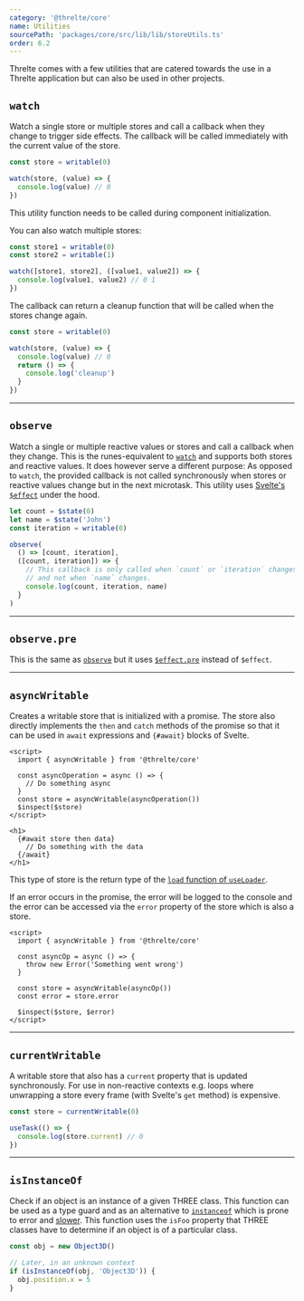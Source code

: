 ```yaml
---
category: '@threlte/core'
name: Utilities
sourcePath: 'packages/core/src/lib/lib/storeUtils.ts'
order: 6.2
---
```


Threlte comes with a few utilities that are catered towards the use in a Threlte
application but can also be used in other projects.

## `watch`

Watch a single store or multiple stores and call a callback when they change to
trigger side effects. The callback will be called immediately with the current
value of the store.

```ts
const store = writable(0)

watch(store, (value) => {
  console.log(value) // 0
})
```

<Tip type="info">This utility function needs to be called during component initialization.</Tip>

You can also watch multiple stores:

```ts
const store1 = writable(0)
const store2 = writable(1)

watch([store1, store2], ([value1, value2]) => {
  console.log(value1, value2) // 0 1
})
```

The callback can return a cleanup function that will be called when the stores change again.

```ts
const store = writable(0)

watch(store, (value) => {
  console.log(value) // 0
  return () => {
    console.log('cleanup')
  }
})
```

---

## `observe`

Watch a single or multiple reactive values or stores and call a callback when
they change. This is the runes-equivalent to [`watch`](#watch) and supports both
stores and reactive values. It does however serve a different purpose: As
opposed to `watch`, the provided callback is not called synchronously when
stores or reactive values change but in the next microtask. This utility uses
[Svelte's `$effect`](https://svelte.dev/docs/svelte/$effect) under the hood.

```ts
let count = $state(0)
let name = $state('John')
const iteration = writable(0)

observe(
  () => [count, iteration],
  ([count, iteration]) => {
    // This callback is only called when `count` or `iteration` changes
    // and not when `name` changes.
    console.log(count, iteration, name)
  }
)
```

---

## `observe.pre`

This is the same as [`observe`](#observe) but it uses
[`$effect.pre`](https://svelte.dev/docs/svelte/$effect#$effect.pre) instead of
`$effect`.

---

## `asyncWritable`

Creates a writable store that is initialized with a promise. The store also directly
implements the `then` and `catch` methods of the promise so that it can be
used in `await` expressions and `{#await}` blocks of Svelte.

```svelte
<script>
  import { asyncWritable } from '@threlte/core'

  const asyncOperation = async () => {
    // Do something async
  }
  const store = asyncWritable(asyncOperation())
  $inspect($store)
</script>

<h1>
  {#await store then data}
    // Do something with the data
  {/await}
</h1>
```

This type of store is the return type of the [`load` function of `useLoader`](/docs/reference/core/use-loader#loading-an-asset).

If an error occurs in the promise, the error will be logged to the console
and the error can be accessed via the `error` property of the store which is also a store.

```svelte
<script>
  import { asyncWritable } from '@threlte/core'

  const asyncOp = async () => {
    throw new Error('Something went wrong')
  }

  const store = asyncWritable(asyncOp())
  const error = store.error

  $inspect($store, $error)
</script>
```

---

## `currentWritable`

A writable store that also has a `current` property that is updated synchronously.
For use in non-reactive contexts e.g. loops where unwrapping a store every frame
(with Svelte's `get` method) is expensive.

```ts
const store = currentWritable(0)

useTask(() => {
  console.log(store.current) // 0
})
```

---

## `isInstanceOf`

Check if an object is an instance of a given THREE class. This function can be
used as a type guard and as an alternative to
[`instanceof`](https://developer.mozilla.org/en-US/docs/Web/JavaScript/Reference/Operators/instanceof)
which is prone to error and [slower](https://jsperf.app/jazula). This function
uses the `isFoo` property that THREE classes have to determine if an object is
of a particular class.

```ts
const obj = new Object3D()

// Later, in an unknown context
if (isInstanceOf(obj, 'Object3D')) {
  obj.position.x = 5
}
```
